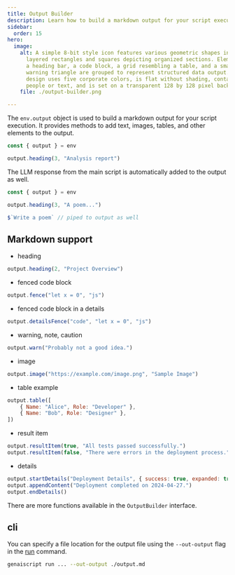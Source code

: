 ```yaml
---
title: Output Builder
description: Learn how to build a markdown output for your script execution
sidebar:
  order: 15
hero:
  image:
    alt: A simple 8-bit style icon features various geometric shapes including
      layered rectangles and squares depicting organized sections. Elements like
      a heading bar, a code block, a grid resembling a table, and a small
      warning triangle are grouped to represent structured data output. The
      design uses five corporate colors, is flat without shading, contains no
      people or text, and is set on a transparent 128 by 128 pixel background.
    file: ./output-builder.png

---
```


The `env.output` object is used to build a markdown output for your script execution. It provides methods to add text, images, tables, and other elements to the output.

```js
const { output } = env

output.heading(3, "Analysis report")
```

The LLM response from the main script is automatically added to the output as well.

```js
const { output } = env

output.heading(3, "A poem...")

$`Write a poem` // piped to output as well
```

## Markdown support

- heading

```js wrap
output.heading(2, "Project Overview")
```

- fenced code block

```js wrap
output.fence("let x = 0", "js")
```

- fenced code block in a details

```js
output.detailsFence("code", "let x = 0", "js")
```

- warning, note, caution

```js
output.warn("Probably not a good idea.")
```

- image

```js wrap
output.image("https://example.com/image.png", "Sample Image")
```

- table example

```js wrap
output.table([
    { Name: "Alice", Role: "Developer" },
    { Name: "Bob", Role: "Designer" },
])
```

- result item

```js
output.resultItem(true, "All tests passed successfully.")
output.resultItem(false, "There were errors in the deployment process.")
```

- details

```js wrap
output.startDetails("Deployment Details", { success: true, expanded: true })
output.appendContent("Deployment completed on 2024-04-27.")
output.endDetails()
```

There are more functions available in the `OutputBuilder` interface.

## cli

You can specify a file location for the output file using the `--out-output` flag in the [run](/genaiscript/reference/cli/run) command.

```sh
genaiscript run ... --out-output ./output.md
```
